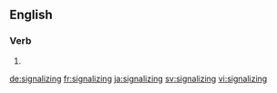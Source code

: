 
==English==

===Verb===
{{head|en}}

# {{present participle of|signalize|lang=en}}

[[de:signalizing]]
[[fr:signalizing]]
[[ja:signalizing]]
[[sv:signalizing]]
[[vi:signalizing]]